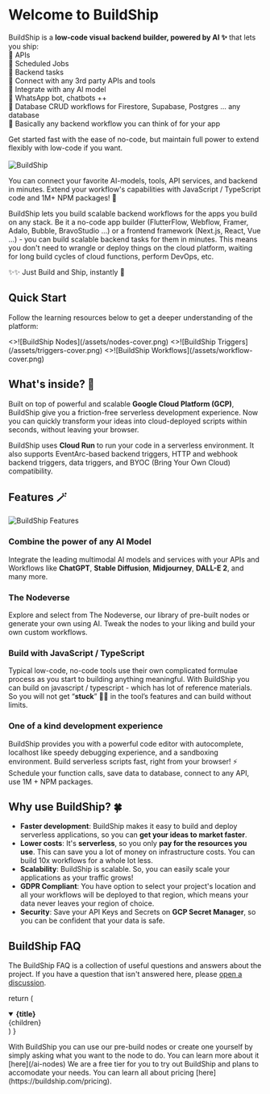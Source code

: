 
# Welcome to BuildShip

BuildShip is a **low-code visual backend builder, powered by AI ✨** that lets you ship:  
🚀 APIs  
🚀 Scheduled Jobs  
🚀 Backend tasks  
🚀 Connect with any 3rd party APIs and tools  
🚀 Integrate with any AI model  
🚀 WhatsApp bot, chatbots ++  
🚀 Database CRUD workflows for Firestore, Supabase, Postgres ... any database  
🚀 Basically any backend workflow you can think of for your app

Get started fast with the ease of no-code, but maintain full power to extend flexibly with low-code if you want.  
<br/>
<Image
  src={buildshipOG}
  alt="BuildShip"
  width={1200}
  priority={true}
/>

You can connect your favorite AI-models, tools, API services, and backend in minutes. Extend your workflow's capabilities with JavaScript / TypeScript code and 1M+ NPM packages! 🤯

BuildShip lets you build scalable backend workflows for the apps you build on any stack. Be it a no-code app builder (FlutterFlow, Webflow, Framer, Adalo, Bubble, BravoStudio ...) or 
a frontend framework (Next.js, React, Vue ...) - you can build scalable backend tasks for them in minutes. This means you don't need to wrangle or deploy things on the cloud platform, waiting for long build cycles of cloud functions, perform DevOps, etc.   

✨✨ Just Build and Ship, instantly 🚀

## Quick Start


Follow the learning resources below to get a deeper understanding of the platform:

<Cards num={3}>
  <Card image arrow title="Nodes" href="/basics/node">
    <>![BuildShip Nodes](/assets/nodes-cover.png)</>
  </Card>
  <Card image arrow title="Triggers" href="/basics/trigger">
    <>![BuildShip Triggers](/assets/triggers-cover.png)</>
  </Card>
  <Card image arrow title="Building a Workflow" href="/basics/workflow">
    <>![BuildShip Workflows](/assets/workflow-cover.png)</>
  </Card>
</Cards>


## What's inside? 👀

Built on top of powerful and scalable **Google Cloud Platform (GCP)**, BuildShip give you a friction-free serverless development experience. Now you can quickly transform your ideas into cloud-deployed scripts within seconds, without leaving your browser.

BuildShip uses **Cloud Run** to run your code in a serverless environment. It also supports EventArc-based backend triggers, HTTP and webhook backend triggers, data triggers, and BYOC (Bring Your Own Cloud) compatibility.

## Features 🪄

<Image
  src={features}
  alt="BuildShip Features"
  width={1200}
/>

### Combine the power of any AI Model
Integrate the leading multimodal AI models and services with your APIs and Workflows like **ChatGPT**, **Stable Diffusion**, **Midjourney**, **DALL-E 2**, and many more.

### The Nodeverse
Explore and select from The Nodeverse, our library of pre-built nodes or generate your own using AI. Tweak the nodes to your liking and build your own custom workflows.

### Build with JavaScript / TypeScript 
Typical low-code, no-code tools use their own complicated formulae process as you start to building anything meaningful. With BuildShip you can build on javascript / typescript - which has lot of reference materials. So you will not get “**stuck**” 😶‍🌫️ in the tool’s features and can build without limits.

### One of a kind development experience
BuildShip provides you with a powerful code editor with autocomplete, localhost like speedy debugging experience, and a sandboxing environment. Build serverless scripts fast, right from your browser! ⚡️ Schedule your function calls, save data to database, connect to any API, use 1M + NPM packages.


## Why use BuildShip? 🍀

- **Faster development**: BuildShip makes it easy to build and deploy serverless applications, so you can **get your ideas to market faster**.
- **Lower costs**: It's **serverless**, so you only **pay for the resources you use**. This can save you a lot of money on infrastructure costs. You can build 10x workflows for a whole lot less.
- **Scalability**: BuildShip is scalable. So, you can easily scale your applications as your traffic grows!
- **GDPR Compliant**: You have option to select your project's location and all your workflows will be deployed to that region, which means your data never leaves your region of choice.
- **Security**: Save your API Keys and Secrets on **GCP Secret Manager**, so you can be confident that your data is safe.

## BuildShip FAQ

The BuildShip FAQ is a collection of useful questions and answers about the
project. If you have a question that isn't answered here, please
[open a discussion](https:/buildship.com/discord).

  return (
    <details
      open
      className="last-of-type:mb-0 rounded-lg bg-neutral-50 dark:bg-neutral-800 p-2 mt-4"
    >
      <summary>
        <strong className="text-lg">{title}</strong>
      </summary>
      <div className="nx-p-2">{children}</div>
    </details>
  )
}

<FAQBox title="What is a AI generated node?">
  With BuildShip you can use our pre-build nodes or create one yourself by simply asking what you want to the node to do. You can learn more about it [here](/ai-nodes)

</FAQBox>

<FAQBox title="What is the pricing plan?">
  We are a free tier for you to try out BuildShip and plans to accomodate your needs. 
  You can learn all about pricing [here](https://buildship.com/pricing).
  
</FAQBox>

